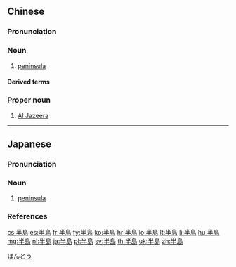 {{also|半岛}}
==Chinese==
{{zh-forms|s=半岛}}

===Pronunciation===
{{zh-pron
|m=bàndǎo
|c=bun3 dou2
|mn=xm,zz,kh:pòaⁿ-tó/qz,tp:pòaⁿ-tó͘/xm,zz,kh:poàn-tó/qz,tp:poàn-tó͘
|cat=n,pn
}}

===Noun===
{{zh-noun}}

# [[peninsula]] {{zh-mw|m:座|m:個}}

====Derived terms====
{{zh-der|阿拉伯半島|朝鮮半島|韓半島|馬來半島|中南半島|九龍半島|伊比利半島|伊豆半島|伯羅奔尼撒半島|克里米亞半島|印度半島|堪察加半島|山東半島|巴丹半島|巴爾幹半島|恆春半島|拉布拉多半島|斯堪的那維亞半島|日德蘭半島|猶加敦半島 |義大利半島 |西奈半島|遼東半島|雷州半島}}

===Proper noun===
{{zh-proper noun}}

# [[Al Jazeera]] {{gloss|Arabic/English language news network}}

{{zh-cat|Intermediate}}

----

==Japanese==
{{wikipedia|lang=ja}}
{{ja-kanjitab|はん|とう|yomi=o}}

===Pronunciation===
{{ja-pron|はんとう|acc=h|acc_ref=NHK,DJR|y=o}}

===Noun===
{{ja-noun|はんとう}}

# {{lb|ja|geography|sort=はんとう}} [[peninsula]]

===References===
<references/>

[[Category:ja:Landforms|はんとう]]

[[cs:半島]]
[[es:半島]]
[[fr:半島]]
[[fy:半島]]
[[ko:半島]]
[[hr:半島]]
[[lo:半島]]
[[lt:半島]]
[[li:半島]]
[[hu:半島]]
[[mg:半島]]
[[nl:半島]]
[[ja:半島]]
[[pl:半島]]
[[sv:半島]]
[[th:半島]]
[[uk:半島]]
[[zh:半島]]